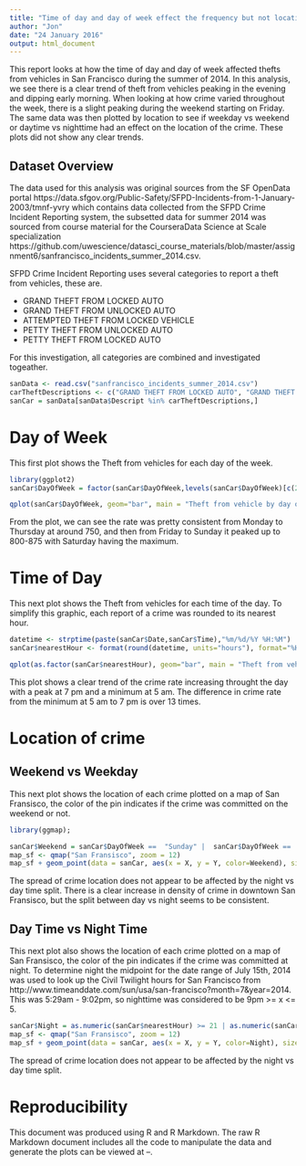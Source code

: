 ```yaml
---
title: "Time of day and day of week effect the frequency but not location of theft from vehicles in San Francisco in summer 2014 "
author: "Jon"
date: "24 January 2016"
output: html_document
---
```


This report looks at how the time of day and day of week affected thefts from vehicles in San Francisco during the summer of 2014. In this analysis, we see there is a clear trend of theft from vehicles peaking in the evening and dipping early morning. When looking at how crime varied throughout the week, there is a slight peaking during the weekend starting on Friday. The same data was then plotted by location to see if weekday vs weekend or daytime vs nighttime had an effect on the location of the crime. These plots did not show any clear trends. 



## Dataset Overview

The data used for this analysis was original sources from the SF OpenData portal https://data.sfgov.org/Public-Safety/SFPD-Incidents-from-1-January-2003/tmnf-yvry which contains data collected from the SFPD Crime Incident Reporting system, the subsetted data for summer 2014 was sourced from course material for the CourseraData Science at Scale specialization https://github.com/uwescience/datasci_course_materials/blob/master/assignment6/sanfrancisco_incidents_summer_2014.csv.

SFPD Crime Incident Reporting uses several categories to report a theft from vehicles, these are. 

* GRAND THEFT FROM LOCKED AUTO
* GRAND THEFT FROM UNLOCKED AUTO
* ATTEMPTED THEFT FROM LOCKED VEHICLE
* PETTY THEFT FROM UNLOCKED AUTO
* PETTY THEFT FROM LOCKED AUTO

For this investigation, all categories are combined and investigated togeather.



```r
sanData <- read.csv("sanfrancisco_incidents_summer_2014.csv")
carTheftDescriptions <- c("GRAND THEFT FROM LOCKED AUTO", "GRAND THEFT FROM UNLOCKED AUTO", "ATTEMPTED THEFT FROM LOCKED VEHICLE", "PETTY THEFT FROM UNLOCKED AUTO","PETTY THEFT FROM LOCKED AUTO")
sanCar = sanData[sanData$Descript %in% carTheftDescriptions,]

```


# Day of Week

This first plot shows the Theft from vehicles for each day of the week.  

```r

library(ggplot2)
sanCar$DayOfWeek = factor(sanCar$DayOfWeek,levels(sanCar$DayOfWeek)[c(2,6,7,5,1,3,4)])

qplot(sanCar$DayOfWeek, geom="bar", main = "Theft from vehicle by day of week", xlab = "Day of week")

```

From the plot, we can see the rate was pretty consistent from Monday to Thursday at around 750, and then from Friday to Sunday it peaked up to 800-875 with Saturday having the maximum. 



# Time of Day

This next plot shows the Theft from vehicles for each time of the day. To simplify this graphic, each report of a crime was rounded to its nearest hour. 

```r

datetime <- strptime(paste(sanCar$Date,sanCar$Time),"%m/%d/%Y %H:%M")
sanCar$nearestHour <- format(round(datetime, units="hours"), format="%H")

qplot(as.factor(sanCar$nearestHour), geom="bar", main = "Theft from vehicle by time of day", xlab = "Time of day")

```


This plot shows a clear trend of the crime rate increasing throught the day with a peak at 7 pm and a minimum at 5 am. The difference in crime rate from the minimum  at 5 am to 7 pm is over 13 times.


# Location of crime

## Weekend vs Weekday

This next plot shows the location of each crime plotted on a map of San Fransisco, the color of the pin indicates if the crime was committed on the weekend or not. 

```r

library(ggmap); 

sanCar$Weekend = sanCar$DayOfWeek ==  "Sunday" |  sanCar$DayOfWeek ==  "Saturday" 
map_sf <- qmap("San Fransisco", zoom = 12)
map_sf + geom_point(data = sanCar, aes(x = X, y = Y, color=Weekend), size=1, alpha=1) +  scale_color_brewer(palette="Set1")  + ggtitle("Location of crime")

```

The spread of crime location does not appear to be affected by the night vs day time split. There is a clear increase in density of crime in downtown San Fransisco, but the split between day vs night seems to be consistent. 

## Day Time vs Night Time

This next plot also shows the location of each crime plotted on a map of San Fransisco, the color of the pin indicates if the crime was committed at night. To determine night the midpoint for the date range of July 15th, 2014 was used to look up the Civil Twilight hours for San Francisco from http://www.timeanddate.com/sun/usa/san-francisco?month=7&year=2014. This was 5:29am - 9:02pm, so nighttime was considered to be 9pm >= x <= 5.


```r

sanCar$Night = as.numeric(sanCar$nearestHour) >= 21 | as.numeric(sanCar$nearestHour) <= 5
map_sf <- qmap("San Fransisco", zoom = 12)
map_sf + geom_point(data = sanCar, aes(x = X, y = Y, color=Night), size=1, alpha=1, ) +  scale_color_brewer(palette="Set1") + ggtitle("Location of crime")

```

The spread of crime location does not appear to be affected by the night vs day time split.




# Reproducibility

This document was produced using R and R Markdown. The raw R Markdown document includes all the code to manipulate the data and generate the plots can be viewed at --. 